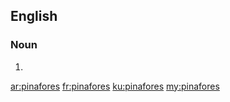 ==English==

===Noun===
{{head|en|plural}}

# {{plural of|pinafore|lang=en}}

[[ar:pinafores]]
[[fr:pinafores]]
[[ku:pinafores]]
[[my:pinafores]]